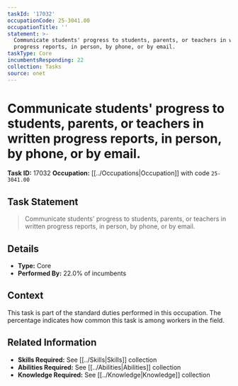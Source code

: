 ```yaml
---
taskId: '17032'
occupationCode: 25-3041.00
occupationTitle: ''
statement: >-
  Communicate students' progress to students, parents, or teachers in written
  progress reports, in person, by phone, or by email.
taskType: Core
incumbentsResponding: 22
collection: Tasks
source: onet
---
```

# Communicate students' progress to students, parents, or teachers in written progress reports, in person, by phone, or by email.

**Task ID:** 17032
**Occupation:** [[../Occupations|Occupation]] with code `25-3041.00`

## Task Statement

> Communicate students' progress to students, parents, or teachers in written progress reports, in person, by phone, or by email.

## Details

- **Type:** Core
- **Performed By:** 22.0% of incumbents

## Context

This task is part of the standard duties performed in this occupation. The percentage indicates how common this task is among workers in the field.

## Related Information

- **Skills Required:** See [[../Skills|Skills]] collection
- **Abilities Required:** See [[../Abilities|Abilities]] collection
- **Knowledge Required:** See [[../Knowledge|Knowledge]] collection
